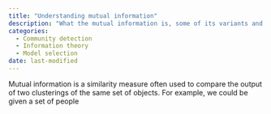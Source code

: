 ```yaml
---
title: "Understanding mutual information"
description: "What the mutual information is, some of its variants and where it is used"
categories:
  - Community detection
  - Information theory
  - Model selection
date: last-modified
---
```


Mutual information is a similarity measure often used to compare the output of two clusterings of the same set of objects. For example, we could be given a set of people 